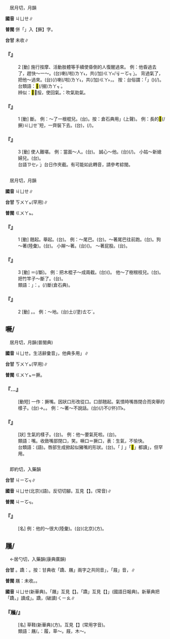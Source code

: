 
=={{ruby|<mark>&#xf945a;</mark>|ㄐㄩㄝ}}==

　居月切，月韻

'''國音''' <rt>ㄐㄩㄝ</rt>∥

'''普閩''' 併「{{ruby|<mark>&#xf945a;</mark>|ㄐㄩㄝ}}」入【撅】字。

'''台甘''' 未收∥

    

==='''『{{ruby|<mark>&#xf945a;</mark>|ㄐㄩㄝ}}』'''===
:2  [動] 施行按摩、活動肢體等手續使昏倒的人復醒過來。 例：他昏過去了，趕快～一～。(台){{ruby|伊|ㄧ}}{{ruby|暈|ㄏㄨㄣ˫}}{{ruby|去|ㄎㄧ˪}}喇(/啦)<rt>ㄌㄚ˪</rt>，{{ruby|趕|ㄍㄨㆩˋ}}{{ruby|緊|ㄍㄧㄣˋ}}共(/加)<rt>ㄍㄚ˫</rt>{{ruby|掠|ㄌㄧㄚㆷ ͘}}{{ruby|掠|ㄌㄧㄚㆷ ͘}}{{ruby|搦|ㄌㄧㆦㆶ ͘}}{{ruby|搦|ㄌㄧㆦㆶ ͘}}/{{ruby|「|ㆢㄧㆦㆶ ͘}}<rt>ㆢㄧㆦㆶ ͘</rt>」{{ruby|咧|ㄌㆤ˪}}。 背過氣了，把他～過來。(台){{ruby|暈|ㄏㄨㄣ˫}}(/{{ruby|昏|ㄏㄨㄣ}}){{ruby|去|ㄎㄧ˪}}喇(/啦)<rt>ㄌㄚ˪</rt>，共(/加)<rt>ㄍㄚ˫</rt>{{ruby|伊|ㄧ}}{{ruby|掠|ㄌㄧㄚㆷ ͘}}{{ruby|痧|ㄙㄨㄚ}}{{ruby|筋|ㄍㄨㄣ}}{{ruby|/|ㄍㄧㄣ}}，{{ruby|打|ㄆㄚㆷ}}{{ruby|捋|ㄌㄨㄚㆷ ͘}}{{ruby|付|ㄏㆦ˫}}{{ruby|伊|ㄧ}}{{ruby|醒|ㄘㆥˋ}}{{ruby|/|ㄑㆪˋ}}。 按：台俗謂：「{{ruby|著|ㄉㄧㄜㆷ ͘}}{{ruby|痧|ㄙㄨㄚ}}」({{ruby|丌|ㆤ}}{{ruby|人|ㄌㄤˊ}}){{ruby|泄|ㄘㄨㄚㆷ}}{{ruby|尿|ㄌㄧㄜ˫}}{{ruby|著|ㄉㄧㄜㆷ}}(/{{ruby|都|ㄉㄜ˫}}){{ruby|好|ㄏㄜˋ}}。
:台類語：<mark>&#xffef1;</mark>(/搦)<rt>ㄌㄚㆶ ͘</rt>{{ruby|痧|ㄙㄨㄚ}}。
:
:辨似：<mark>&#xf945a;</mark>：挼，使回氣。{{ruby|吷|ㄒㄩㄝˋ}}：吹氣助氣。
:
    

==='''『{{ruby|<mark>&#xf945a;</mark>|ㄐㄩㄝ}}』'''===
:1  [動] {{ruby|折|ㄓㄜˊ}}斷。 例：～了一根棍兒。(台){{ruby|( )|ㄅㄧㄚㆶ ͘}}{{ruby|一|ㄐㄧㆵ ͘}}{{ruby|下|·ㆤ˫}}{{ruby|遏|ㄚㆵ}}{{ruby|折|ㄐㄧㆷ ͘}}{{ruby|一|ㄐㄧㆵ ͘}}{{ruby|枝|ㄧㆵ}}{{ruby|棍|ㄍㄨㄣ˪}}{{ruby|仔|ㄚ}}。按：倉石典用{{ruby|「|ㄐㄩㄝˇ}}」(上聲)。 例：長的<mark>&#xf945a;</mark>(/撅)<rt>ㄐㄩㄝˇ</rt>短，一齊裝下去。(台){{ruby|長|ㄉㆭˊ}}{{ruby|丌|ㆤ}}{{ruby|遏|ㄚㆵ}}{{ruby|折|ㄐㄧㆷ ͘}}，{{ruby|做|ㄗㄨㆤ˪}}{{ruby|/|ㄗㄜ˪}}{{ruby|夥|ㄏㆤˋ}}{{ruby|/|ㄏㄨㆤˋ}}{{ruby|裝|ㄗㆭ}}(/{{ruby|貯|ㄉㆤˋ}}){{ruby|落|ㄌㄜㆷ ͘}}{{ruby|去|·ㄎㄧ˪}}。
    

==='''『{{ruby|<mark>&#xf945a;</mark>|ㄐㄩㄝ}}』'''===
:3  [動] 使人難堪。 例：當面～人。(台){{ruby|當|ㄉㆭ}}{{ruby|面|ㆠㄧㄣ˫}}{{ruby|夾|ㄎㆤㆷ}}{{ruby|截|ㄗㆤㆷ ͘}}{{ruby|人|·ㄌㄤˊ}}。 誠心～他。(台){{ruby|故|ㄍㆦ˪}}{{ruby|意|ㄧ˪}}{{ruby|<mark>&#xffa49;</mark>|ㆠㆤㆷ}}{{ruby|/|ㆠㄨㆤㆷ ͘}}{{ruby|付|ㄏㆦ˫}}{{ruby|人|·ㄌㄤˊ}}{{ruby|無|ㆠㄜˊ}}{{ruby|面|ㆠㄧㄣ˫}}{{ruby|皮|ㄆㄨㆤˊ}}{{ruby|/|ㄆㆤˊ}}(/{{ruby|漏|ㄌㄠ˪}}{{ruby|氣|ㄎㄨㄧ˪}})。 小姑～新媳婦兒。(台){{ruby|小|ㄒㄧㄜˋ}}{{ruby|姑|ㄍㆦ}}{{ruby|夾|ㄎㆤㆷ}}{{ruby|截|ㄗㆤㆷ ͘}}{{ruby|新|ㄒㄧㄣ}}{{ruby|婦|ㄅㄨ˫}}。
:台語{{ruby|「|ㄎㆤˋ}}<rt>ㄗㆤㆷ ͘</rt>」台日作夾截。有可能如此轉音，請參考綜閩。
:
    

=={{ruby|撅|ㄐㄩㄝ}}==

　居月切，月韻

'''國音''' <rt>ㄐㄩㄝ</rt>∥

'''台甘''' <rt>ㄎㄨㄚㆵ</rt>(罕用)∥

'''普閩''' <rt>ㄍㄨㄚㆵ</rt>。

    

==='''『{{ruby|撅|ㄐㄩㄝ}}』'''===
:1  [動] 翹起。舉起。(台){{ruby|翹|ㄎㄧㄠ˪}}{{ruby|起|·ㄎㄧˋ}}{{ruby|來|·ㄌㄞˊ}}。 例：～尾巴。(台){{ruby|一|ㄐㄧㆵ}}{{ruby|枝|ㄍㄧ}}{{ruby|尾|ㆠㆤˋ}}{{ruby|/|ㆠㄨㆤˋ}}{{ruby|翹|ㄎㄧㄠ˪}}{{ruby|翹|ㄎㄧㄠ˪}}。～著尾巴往前跑。(台){{ruby|尾|ㆠㆤˋ}}{{ruby|/|ㆠㄨㆤˋ}}{{ruby|仔|ㄚ}}{{ruby|翹|ㄎㄧㄠ˪}}{{ruby|翹|ㄎㄧㄠ˪}}{{ruby|一|ㄧㆵ}}{{ruby|直|ㄉㄧㆵ ͘}}{{ruby|走|ㄗㄠˋ}}。狗～著{{ruby|尾|ㄧˇ}}{{ruby|巴|·ㄅㄚ}}(陸彙)。(台){{ruby|狗|ㄍㄠˋ}}{{ruby|尾|ㆠㆤˋ}}{{ruby|/|ㆠㄨㆤˋ}}{{ruby|翹|ㄎㄧㄠ˪}}{{ruby|翹|ㄎㄧㄠ˪}}。 小辮～著。(台){{ruby|頭|ㄊㄠˊ}}{{ruby|毛|ㄇㆦ}}{{ruby|/|ㄇㆭˊ}}{{ruby|尾|ㆠㆤˋ}}{{ruby|/|ㆠㄨㆤˋ}}{{ruby|仔|ㄚ}}({{ruby|辮|ㄅㆪ˫}}{{ruby|<mark>&#xffa42;</mark>|ㄍㄚㆷ}}){{ruby|翹|ㄎㄧㄠ˪}}{{ruby|翹|ㄎㄧㄠ˪}}。 ～著屁股。(台){{ruby|尻|ㄎㄚ}}{{ruby|川|ㄘㆭ}}{{ruby|斗|ㄉㄠˋ}}{{ruby|<mark>&#xf97bb;</mark>|ㄎㄧㄠ˪}}{{ruby|<mark>&#xf97bb;</mark>|ㄎㄧㄠ˪}}。
    

==='''『{{ruby|撅|ㄐㄩㄝ}}』'''===
:3  [動] ＝{{ruby|<mark>&#xf945a;</mark>|ㄐㄩㄝ}}(/{{ruby|折|ㄓㄜˊ}}斷)。 例：把木棍子～成兩截。(台){{ruby|將|ㄐㄧㆲ}}({{ruby|一|ㄐㄧㆵ ͘}}{{ruby|枝|ㄍㄧ}}){{ruby|棍|ㄍㄨㄣ˪}}{{ruby|仔|ㄚ}}{{ruby|遏|ㄚㆵ}}{{ruby|做|ㄗㄨㆤ˪}}{{ruby|/|ㄗㄜ˪}}{{ruby|兩|ㄋㆭ˫}}{{ruby|橛|ㄍㄨㆤㆷ ͘}}。 他～了樹根枝兒。(台){{ruby|伊|ㄧ}}{{ruby|遏|ㄚㆵ}}{{ruby|一|ㄐㄧㆵ ͘}}{{ruby|枝|ㄍㄧ}}{{ruby|樹|ㄑㄧㄨ˫}}{{ruby|絡|ㄌㆤ}}。 把竹竿子～斷了。(台){{ruby|竹|ㄉㄧㆤㆶ}}{{ruby|篙|ㄍㄜ}}{{ruby|遏|ㄚㆵ}}{{ruby|折|ㄐㄧㆷ ͘}}{{ruby|去|ㄎㄧ˪}}。
:類語：{{ruby|「|ㄐㄩㄝ}}」：{{ruby|折|ㄓㄜˊ}}{{ruby|折|ㄓㄜˊ}}。{{ruby|撅|ㄐㄩㄝˇ}}(/{{ruby|<mark>&#xf945a;</mark>|ㄐㄩㄝ}})斷(倉石典)。
:
    

==='''『{{ruby|撅|ㄐㄩㄝ}}』'''===
:2  [動] {{ruby|掘|ㄐㄩㄝˊ}}。{{ruby|刨|ㄆㄠˊ}}。 例：～地。(台){{ruby|掘|ㄍㄨㆵ ͘}}土(/塗)<rt>ㄊㆦˊ</rt>。
    

==噘/{{ruby|撅|ㄐㄩㄝ}}==

　居月切，月韻(普閩典)

'''國音''' <rt>ㄐㄩㄝ</rt>。生活辭彙音{{ruby|「|ㄐㄩㄝˊ}}」，他典多用{{ruby|「|ㄐㄩㄝ}}」∥

'''台甘''' <rt>ㄎㄨㄚㆵ</rt>(罕用)∥

'''普閩''' <rt>ㄍㄨㄚㆵ</rt>＝撅。

    

==='''『{{ruby|噘|ㄐㄩㄝ}}…{{ruby|嘴|ㄗㄨㄟˇ}}』'''===
: [動短] 一作：撅嘴。因狀口形改從口。口部翹起。氣憤時嘴唇閉合而突舉的樣子。(台){{ruby|閉|ㄅㄧ˪}}{{ruby|嘴|ㄘㄨㄧ˪}}→{{ruby|覕|ㆠㄧㆷ}}{{ruby|嘴|ㄘㄨㄧ˪}}。{{ruby|翹|ㄎㄧㄠ˪}}{{ruby|嘴|ㄘㄨㄧ˪}}。 例：～著～不說話。(台){{ruby|嘴|ㄘㄨㄧ˪}}{{ruby|格|ㄍㄧㆤㆶ}}{{ruby|翹|ㄎㄧㄠ˪}}{{ruby|翹|ㄎㄧㄠ˪}}(/{{ruby|嘟|ㄉㄨ˫}}{{ruby|嘟|ㄉㄨ˫}})不(/伓)<rt>ㆬ˫</rt>{{ruby|講|ㄍㆲˋ}}{{ruby|→|ㄍㆲ}}{{ruby|話|ㄨㆤ˫}}。
    

==='''『{{ruby|噘|ㄐㄩㄝ}}{{ruby|嘴|ㄗㄨㄟˇ}}{{ruby|兒|ㄦ}}』'''===
: [狀] 生氣的樣子。(台){{ruby|嘴|ㄘㄨㄧ˪}}{{ruby|仔|ㄚ}}{{ruby|翹|ㄎㄧㄠ˪}}{{ruby|翹|ㄎㄧㄠ˪}}。 例：他～要氣死啦。(台){{ruby|伊|ㄧ}}{{ruby|嘴|ㄘㄨㄧ˪}}{{ruby|仔|ㄚ}}{{ruby|翹|ㄎㄧㄠ˪}}{{ruby|翹|ㄎㄧㄠ˪}}{{ruby|活|ㄨㄚㆷ ͘}}{{ruby|<mark>&#xffa49;</mark>|ㆠㆤㆷ}}{{ruby|/|ㆠㄨㆤㆷ ͘}}{{ruby|氣|ㄎㄧ˪}}{{ruby|死|·ㄒㄧˋ}}。
:類語：{{ruby|抿|ㄇㄧㄣˇ}}嘴。收斂嘴部閉口，笑。噘口＝撅口，表：生氣，不愉快。
:
:台類語：{{ruby|豬|ㄉㄨ}}{{ruby|/|ㄉㄧ}}{{ruby|哥|ㄍㄜ}}{{ruby|撬|ㄍㄧㄠ˫}}(語)。唇部生成掀起似豬嘴的形狀。(台){{ruby|撠|ㄫㄧㄠㆷ}}{{ruby|嘴|ㄘㄨㄧ˪}}。「亅」「<mark>&#xf9cd3;</mark>」都讀{{ruby|「|ㄫㄧㄠㆷ}}」，但罕用。
:
    

=={{ruby|爵|ㄐㄩㄝ}}==

　即約切，入藥韻{{ruby|＝|ㄐㄩㄝˊ}}

'''台甘''' <rt>ㄐㄧㆦㆶ</rt>∥

'''國音''' <rt>ㄐㄩㄝ</rt>(北京)(語)。反切切腳。互見【{{ruby|爵|ㄐㄩㄝˊ}}】。(常音){{ruby|(文)|ㄐㄩㄝˊ}}∥

'''普閩''' <rt>ㄐㄧㆦㆶ</rt>。

    

==='''『{{ruby|爵|ㄐㄩㄝ}}{{ruby|兒|ㄦ}}』'''===
: [名] 例：他的～很大(陸彙)。(台){{ruby|伊|ㄧ}}{{ruby|丌|ㆤ}}{{ruby|官|ㄍㄨㆩ}}{{ruby|爵|ㄐㄧㆦㆶ}}{{ruby|誠|ㄐㄧㆩˊ}}{{ruby|大|ㄉㄨㄚ˫}}(北京)(方)。
    

==屩/{{ruby|蹻|ㄐㄩㄝ}}==

　←居勺切，入藥韻{{ruby|＝|ㄐㄩㄝˊ}}(康典廣韻)

'''台甘''' {{ruby|(文)|ㄍㄧㆦㆶ}}{{ruby|、|ㄍㄧㆦㆶ ͘}}。蹻：{{ruby|(文)|ㄍㄧㄠˋ}}{{ruby|、|ㄍㄧㆦㆶ}}{{ruby|、|ㄎㄧㄠ}}。按：甘典收「蹻、屩」兩字之共同音{{ruby|「|ㄍㄧㆦㆶ}}」，「屐」音{{ruby|(文)|ㄍㄧㆦㆶ ͘}}{{ruby|(語)|ㄍㄧㄚㆷ ͘}}，{{ruby|木|ㆠㄚㆵ ͘}}{{ruby|屐|ㄍㄧㄚㆷ ͘}}∥

'''普閩''' 屩：未收。{{ruby|蹻|ㄎㄧㄠ}}。

'''國音''' <rt>ㄐㄩㄝ</rt>(新華典)。「屩」互見【{{ruby|屩|ㄐㄩㄝˊ}}】。「蹻」互見【{{ruby|蹻|ㄑㄧㄠ}}】{{ruby|「|ㄐㄧㄠˇ}}{{ruby|、|ㄐㄩㄝˊ}}」(國語日報典)。新華典把「蹻，{{ruby|屩|ㄐㄩㄝˊ}}」讀成{{ruby|「|ㄐㄩㄝ}}」。蹻，(破讀)<rt>ㄑㄧㄠ</rt>∥

    

==='''『屩/{{ruby|蹻|ㄐㄩㄝ}}』'''===
: [名] 草鞋(新華典)(方)。互見【{{ruby|屩|ㄐㄩㄝˊ}}】(常用字音)。
:類語：屩/{{ruby|蹻|ㄐㄩㄝˊ}}。{{ruby|屨|ㄐㄩˋ}}：履，草～。屐，木～。
:
    
